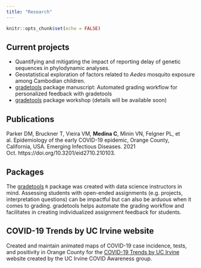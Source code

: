 ```yaml
---
title: "Research"
---
```


```r
knitr::opts_chunk$set(echo = FALSE)
```

## Current projects  
- Quantifying and mitigating the impact of reporting delay of genetic sequences in phylodynamic analyses.  
- Geostatistical exploration of factors related to *Aedes* mosquito exposure among Cambodian children.
- [gradetools](https://federicazoe.github.io/gradetools/) package manuscript: Automated grading workflow for personalized feedback with gradetools
- [gradetools](https://federicazoe.github.io/gradetools/) package workshop (details will be available soon)

## Publications
Parker DM, Bruckner T, Vieira VM, **Medina C**, Minin VN, Felgner PL, et al. Epidemiology of the early COVID-19 epidemic, Orange County, California, USA. Emerging Infectious Diseases. 2021 Oct. https://doi.org/10.3201/eid2710.210103.

## Packages  
The [gradetools](https://federicazoe.github.io/gradetools/) `R` package was created with data science instructors in mind. Assessing students with open-ended assignments (e.g. projects, interpretation questions) can be impactful but can also be arduous when it comes to grading. gradetools helps automate the grading workflow and facilitates in creating individualized assignment feedback for students. 

## COVID-19 Trends by UC Irvine website  
Created and maintain animated maps of COVID-19 case incidence, tests, and positivity in Orange County for the [COVID-19 Trends by UC Irvine](https://www.stat.uci.edu/covid19/) website created by the UC Irvine COVID Awareness group.